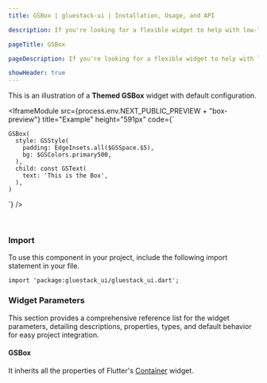 ```yaml
---
title: GSBox | gluestack-ui | Installation, Usage, and API

description: If you're looking for a flexible widget to help with low-level layout needs, the GSBox widget might be just what you need. With its customizable styles and properties, it can be used to create a wide range of UI elements, from simple containers to complex layout structures.

pageTitle: GSBox

pageDescription: If you're looking for a flexible widget to help with low-level layout needs, the GSBox widget might be just what you need. With its customizable styles and properties, it can be used to create a wide range of UI elements, from simple containers to complex layout structures.

showHeader: true
---
```



<Meta title="Components/Layout/Box" />

This is an illustration of a **Themed GSBox** widget with default configuration.

<IframeModule
  src={process.env.NEXT_PUBLIC_PREVIEW + "box-preview"}
  title="Example"
  height="591px"
  code={`

    GSBox(
      style: GSStyle(
        padding: EdgeInsets.all($GSSpace.$5),
        bg: $GSColors.primary500,
      ),
      child: const GSText(
        text: 'This is the Box',
      ),
    )

`}
/>

<br />

### Import

To use this component in your project, include the following import statement in your file.

```
import 'package:gluestack_ui/gluestack_ui.dart';
```

### Widget Parameters

This section provides a comprehensive reference list for the widget parameters, detailing descriptions, properties, types, and default behavior for easy project integration.

#### GSBox

It inherits all the properties of Flutter's [Container](https://api.flutter.dev/flutter/widgets/Container-class.html) widget.

<br />
